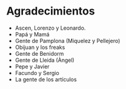 # Agradecimientos {.unnumbered}

- Ascen, Lorenzo y Leonardo.
- Papá y Mamá
- Gente de Pamplona (Miquelez y Pellejero)
- Obijuan y los freaks
- Gente de Benidorm
- Gente de Lleida (Àngel)
- Pepe y Javier
- Facundo y Sergio
- La gente de los artículos